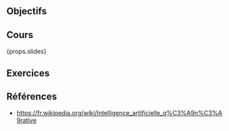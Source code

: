 ## Objectifs

## Cours

{props.slides}

## Exercices

## Références

- https://fr.wikipedia.org/wiki/Intelligence_artificielle_g%C3%A9n%C3%A9rative
